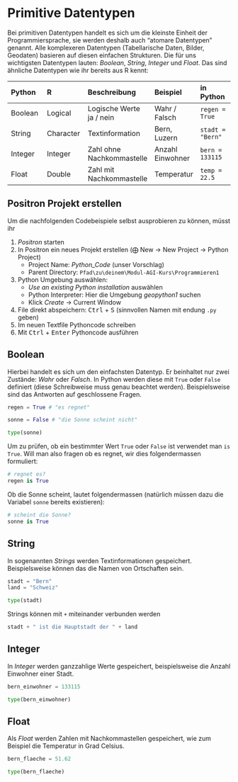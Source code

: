 # Primitive Datentypen

Bei primitiven Datentypen handelt es sich um die kleinste Einheit der Programmiersprache, sie werden deshalb auch "atomare Datentypen" genannt. Alle komplexeren Datentypen (Tabellarische Daten, Bilder, Geodaten) basieren auf diesen einfachen Strukturen. Die für uns wichtigsten Datentypen lauten: *Boolean*, *String*, *Integer* und *Float*. Das sind ähnliche Datentypen wie ihr bereits aus R kennt:

| Python | R | Beschreibung | Beispiel | in Python | 
|:---|:---|:---|:---|:---|
| Boolean | Logical | Logische Werte ja / nein | Wahr / Falsch | `regen = True` |
| String | Character | Textinformation | Bern, Luzern | `stadt = "Bern"` |
| Integer | Integer | Zahl ohne Nachkommastelle | Anzahl Einwohner | `bern = 133115` |
| Float | Double | Zahl mit Nachkommastelle | Temperatur | `temp = 22.5` |


:::{#tip-positron-project .callout-tip}

## Positron Projekt erstellen

Um die nachfolgenden Codebeispiele selbst ausprobieren zu können, müsst ihr 

1. *Positron* starten
2. In Positron ein neues Projekt erstellen (⨁ New → New Project → Python Project)
   - Project Name: *Python_Code* (unser Vorschlag)
   - Parent Directory: `Pfad\zu\deinem\Modul-AGI-Kurs\Programmieren1`
3. Python Umgebung auswählen:
   - *Use an existing Python installation* auswählen
   - Python Interpreter: Hier die Umgebung *geopython1* suchen
   - Klick *Create* → Current Window
4. File direkt abspeichern: <kbd>Ctrl</kbd> + <kbd>S</kbd> (sinnvollen Namen mit endung `.py` geben)
4. Im neuen Textfile Pythoncode schreiben
5. Mit <kbd>Ctrl</kbd> + <kbd>Enter</kbd> Pythoncode ausführen
:::


## Boolean

Hierbei handelt es sich um den einfachsten Datentyp. Er beinhaltet nur zwei Zustände: *Wahr* oder *Falsch*. In Python werden diese mit `True` oder `False` definiert (diese Schreibweise muss genau beachtet werden). Beispielsweise sind das Antworten auf geschlossene Fragen.

```python
regen = True # "es regnet"

sonne = False # "die Sonne scheint nicht"

type(sonne)
```

Um zu prüfen, ob ein bestimmter Wert `True` oder `False` ist verwendet man `is True`. Will man also fragen ob es regnet, wir dies folgendermassen formuliert:

```python
# regnet es?
regen is True
```

Ob die Sonne scheint, lautet folgendermassen (natürlich müssen dazu die Variabel `sonne` bereits existieren):

```python
# scheint die Sonne?
sonne is True
```

## String

In sogenannten *Strings* werden Textinformationen gespeichert. Beispielsweise können das die Namen von Ortschaften sein.

```python
stadt = "Bern"
land = "Schweiz"

type(stadt)
```

Strings können mit `+` miteinander verbunden werden

```python
stadt + " ist die Hauptstadt der " + land
```

## Integer

In *Integer* werden ganzzahlige Werte gespeichert, beispielsweise die Anzahl Einwohner einer Stadt. 

```python
bern_einwohner = 133115

type(bern_einwohner)
```

## Float

Als *Float* werden Zahlen mit Nachkommastellen gespeichert, wie zum Beispiel die Temperatur in Grad Celsius.

```python
bern_flaeche = 51.62

type(bern_flaeche)
```
